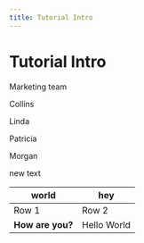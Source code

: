 ```yaml
---
title: Tutorial Intro
---
```


# Tutorial Intro

Marketing team

Collins

Linda

Patricia

Morgan

new text

| world            | hey         |
| ---------------- | ----------- |
| Row 1            | Row 2       |
| **How are you?** | Hello World |
